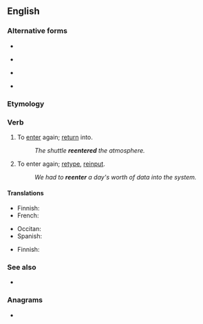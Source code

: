 {{also|reënter|re-enter}}
==English==

===Alternative forms===
* {{l|en|re-enter}}
* {{l|en|re-entre}} {{qualifier|archaic}}
* {{l|en|reentre}} {{qualifier|archaic}}
* {{l|en|reënter}}

===Etymology===
{{prefix|en|re|enter}}

===Verb===
{{en-verb}}

# {{lb|en|ambitransitive}} To [[enter]] again; [[return]] into.
#: ''The shuttle '''reentered''' the atmosphere.''
# {{lb|en|transitive|computing}} To enter again; [[retype]], [[reinput]].
#: ''We had to '''reenter''' a day's worth of data into the system.''

====Translations====
{{trans-top|to enter again}}
* Finnish: {{t+|fi|palata}}
* French: {{t+|fr|rentrer}}
{{trans-mid}}
* Occitan: {{t|oc|rintrar}}
* Spanish: {{t+|es|reingresar}}
{{trans-bottom}}

{{trans-top|(computing) to enter again}}
* Finnish: {{t|fi|[[syöttää]] [[uudelleen]]}}
{{trans-mid}}
{{trans-bottom}}

===See also===
* {{l|en|reentry}}

===Anagrams===
* {{anagrams|en|a=eeenrrt|enterer|re-entre|reentre|terreen|terrene}}